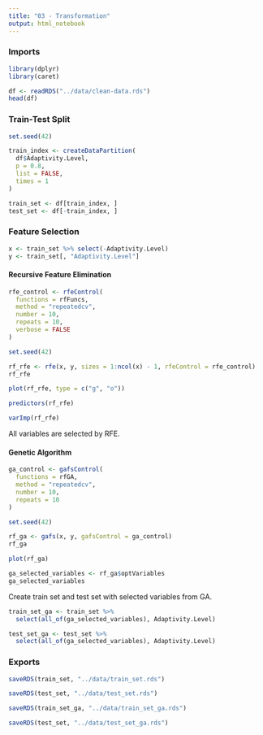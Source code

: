 ```yaml
---
title: "03 - Transformation"
output: html_notebook
---
```


### Imports

```r
library(dplyr)
library(caret)
```

```r
df <- readRDS("../data/clean-data.rds")
head(df)
```

### Train-Test Split

```r
set.seed(42)

train_index <- createDataPartition(
  df$Adaptivity.Level,
  p = 0.8,
  list = FALSE,
  times = 1
)

train_set <- df[train_index, ]
test_set <- df[-train_index, ]
```

### Feature Selection

```r
x <- train_set %>% select(-Adaptivity.Level)
y <- train_set[, "Adaptivity.Level"]
```

#### Recursive Feature Elimination

```r
rfe_control <- rfeControl(
  functions = rfFuncs,
  method = "repeatedcv",
  number = 10,
  repeats = 10,
  verbose = FALSE
)
```

```r
set.seed(42)

rf_rfe <- rfe(x, y, sizes = 1:ncol(x) - 1, rfeControl = rfe_control)
rf_rfe
```

```r
plot(rf_rfe, type = c("g", "o"))
```

```r
predictors(rf_rfe)
```

```r
varImp(rf_rfe)
```

All variables are selected by RFE.

#### Genetic Algorithm

```r
ga_control <- gafsControl(
  functions = rfGA,
  method = "repeatedcv",
  number = 10,
  repeats = 10
)
```

```r
set.seed(42)

rf_ga <- gafs(x, y, gafsControl = ga_control)
rf_ga
```

```r
plot(rf_ga)
```

```r
ga_selected_variables <- rf_ga$optVariables
ga_selected_variables
```

Create train set and test set with selected variables from GA.

```r
train_set_ga <- train_set %>% 
  select(all_of(ga_selected_variables), Adaptivity.Level)

test_set_ga <- test_set %>% 
  select(all_of(ga_selected_variables), Adaptivity.Level)
```

### Exports

```r
saveRDS(train_set, "../data/train_set.rds")

saveRDS(test_set, "../data/test_set.rds")

saveRDS(train_set_ga, "../data/train_set_ga.rds")

saveRDS(test_set, "../data/test_set_ga.rds")
```
